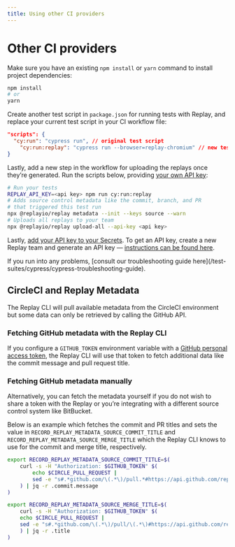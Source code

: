 ```yaml
---
title: Using other CI providers
---
```


# Other CI providers

Make sure you have an existing `npm install` or `yarn` command to install project dependencies:

```bash
npm install
# or
yarn
```

Create another test script in `package.json` for running tests with Replay, and replace your current test script in your CI workflow file:

```json
"scripts": {
  "cy:run": "cypress run", // original test script
	"cy:run:replay": "cypress run --browser=replay-chromium" // new test script
}
```

Lastly, add a new step in the workflow for uploading the replays once they’re generated. Run the scripts below, providing [your own API key](/getting-started/teams-admin/setting-up-a-team#api-keys):

```bash
# Run your tests
REPLAY_API_KEY=<api key> npm run cy:run:replay
# Adds source control metadata like the commit, branch, and PR
# that triggered this test run
npx @replayio/replay metadata --init --keys source --warn
# Uploads all replays to your team
npx @replayio/replay upload-all --api-key <api key>
```

Lastly, [add your API key to your Secrets](https://docs.github.com/en/codespaces/managing-codespaces-for-your-organization/managing-encrypted-secrets-for-your-repository-and-organization-for-github-codespaces#adding-secrets-for-a-repository). To get an API key, create a new Replay team and generate an API key — [instructions can be found here](/getting-started/teams-admin/setting-up-a-team#api-keys).

<Callout type="info" emoji="⚠️">
If you run into any problems, [consult our troubleshooting guide here](/test-suites/cypress/cypress-troubleshooting-guide).
</Callout>

## CircleCI and Replay Metadata

The Replay CLI will pull available metadata from the CircleCI environment but some data can only be retrieved by calling the GitHub API.

### Fetching GitHub metadata with the Replay CLI

If you configure a `GITHUB_TOKEN` environment variable with a [GitHub personal access token](https://docs.github.com/en/authentication/keeping-your-account-and-data-secure/creating-a-personal-access-token), the Replay CLI will use that token to fetch additional data like the commit message and pull request title.

### Fetching GitHub metadata manually

Alternatively, you can fetch the metadata yourself if you do not wish to share a token with the Replay or you’re integrating with a different source control system like BitBucket.

Below is an example which fetches the commit and PR titles and sets the value in `RECORD_REPLAY_METADATA_SOURCE_COMMIT_TITLE` and `RECORD_REPLAY_METADATA_SOURCE_MERGE_TITLE` which the Replay CLI knows to use for the commit and merge title, respectively.

```bash
export RECORD_REPLAY_METADATA_SOURCE_COMMIT_TITLE=$(
	curl -s -H "Authorization: $GITHUB_TOKEN" $(
		echo $CIRCLE_PULL_REQUEST |
		sed -e "s#.*github.com/\(.*\)/pull.*#https://api.github.com/repos/\1/commits/$CIRCLE_SHA1#"
	) | jq -r .commit.message
)

export RECORD_REPLAY_METADATA_SOURCE_MERGE_TITLE=$(
	curl -s -H "Authorization: $GITHUB_TOKEN" $(
    echo $CIRCLE_PULL_REQUEST |
    sed -e "s#.*github.com/\(.*\)/pull/\(.*\)#https://api.github.com/repos/\1/pulls/\2#"
    ) | jq -r .title
)
```